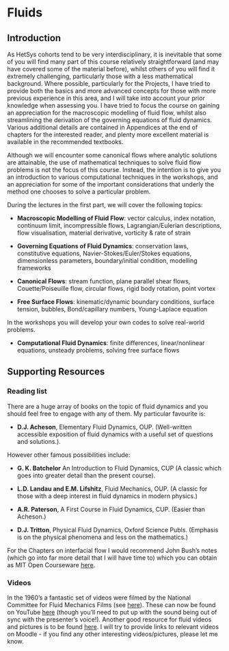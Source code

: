 
# Fluids

## Introduction

As HetSys cohorts tend to be very interdisciplinary, it is inevitable
that some of you will find many part of this course relatively
straightforward (and may have covered some of the material before),
whilst others of you will find it extremely challenging, particularly
those with a less mathematical background. Where possible, particularly
for the Projects, I have tried to provide both the basics and more
advanced concepts for those with more previous experience in this area,
and I will take into account your prior knowledge when assessing you. I
have tried to focus the course on gaining an appreciation for the
macroscopic modelling of fluid flow, whilst also streamlining the
derivation of the governing equations of fluid dynamics. Various
additional details are contained in Appendices at the end of chapters
for the interested reader, and plenty more excellent material is
available in the recommended textbooks.

Although we will encounter some canonical flows where analytic solutions
are attainable, the use of mathematical techniques to solve fluid flow
problems is not the focus of this course. Instead, the intention is to
give you an introduction to various computational techniques in the
workshops, and an appreciation for some of the important considerations
that underly the method one chooses to solve a particular problem.

During the lectures in the first part, we will cover the following
topics:

- **Macroscopic Modelling of Fluid Flow**: vector calculus, index
  notation, continuum limit, incompressible flows, Lagrangian/Eulerian
  descriptions, flow visualisation, material derivative, vorticity &
  rate of strain

- **Governing Equations of Fluid Dynamics**: conservation laws,
  constitutive equations, Navier-Stokes/Euler/Stokes equations,
  dimensionless parameters, boundary/initial condition, modelling
  frameworks

- **Canonical Flows**: stream function, plane parallel shear flows,
  Couette/Poiseuille flow, circular flows, rigid body rotation, point
  vortex

- **Free Surface Flows**: kinematic/dynamic boundary conditions, surface
  tension, bubbles, Bond/capillary numbers, Young-Laplace equation

In the workshops you will develop your own codes to solve real-world
problems.

- **Computational Fluid Dynamics**: finite differences, linear/nonlinear
  equations, unsteady problems, solving free surface flows

## Supporting Resources

### Reading list
There are a huge array of books on the topic of fluid dynamics and you
should feel free to engage with any of them. My particular favourite is:

- **D.J. Acheson**, Elementary Fluid Dynamics, OUP. (Well-written
  accessible exposition of fluid dynamics with a useful set of questions
  and solutions.).

However other famous possibilities include:

- **G. K. Batchelor** An Introduction to Fluid Dynamics, CUP (A classic
  which goes into greater detail than the present course).

- **L.D. Landau and E.M. Lifshitz**, Fluid Mechanics, OUP. (A classic
  for those with a deep interest in fluid dynamics in modern physics.)

- **A.R. Paterson**, A First Course in Fluid Dynamics, CUP. (Easier than
  Acheson.)

- **D.J. Tritton**, Physical Fluid Dynamics, Oxford Science Publs.
  (Emphasis is on the physical phenomena and less on the mathematics.)

For the Chapters on interfacial flow I would recommend John Bush's notes
(which go into far more detail that I will have time to) which you can
obtain as MIT Open Courseware [here](https://ocw.mit.edu/courses/mathematics/18-357-interfacial-phenomena-fall-2010/lecture-notes/MIT18_357F10_lec_all.pdf).

### Videos

In the 1960's a fantastic set of videos were filmed by the National
Committee for Fluid Mechanics Films (see
[here](http://web.mit.edu/hml/ncfmf.html)). These can now be found on YouTube
[here](http://tinyurl.com/pwnud46) (though you'll need to put up with
the sound being out of sync with the presenter's voice!). Another good
resource for fluid videos and pictures is to be found [here](https://gfm.aps.org/).
I will try to provide links to relevant videos on Moodle - if you find any
other interesting videos/pictures, please let me know.